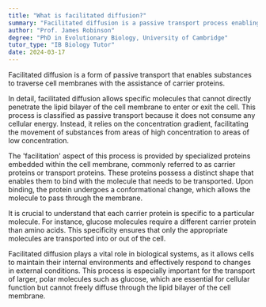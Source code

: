 ```yaml
---
title: "What is facilitated diffusion?"
summary: "Facilitated diffusion is a passive transport process enabling substances to cross cell membranes through the assistance of carrier proteins."
author: "Prof. James Robinson"
degree: "PhD in Evolutionary Biology, University of Cambridge"
tutor_type: "IB Biology Tutor"
date: 2024-03-17
---
```


Facilitated diffusion is a form of passive transport that enables substances to traverse cell membranes with the assistance of carrier proteins.

In detail, facilitated diffusion allows specific molecules that cannot directly penetrate the lipid bilayer of the cell membrane to enter or exit the cell. This process is classified as passive transport because it does not consume any cellular energy. Instead, it relies on the concentration gradient, facilitating the movement of substances from areas of high concentration to areas of low concentration.

The 'facilitation' aspect of this process is provided by specialized proteins embedded within the cell membrane, commonly referred to as carrier proteins or transport proteins. These proteins possess a distinct shape that enables them to bind with the molecule that needs to be transported. Upon binding, the protein undergoes a conformational change, which allows the molecule to pass through the membrane.

It is crucial to understand that each carrier protein is specific to a particular molecule. For instance, glucose molecules require a different carrier protein than amino acids. This specificity ensures that only the appropriate molecules are transported into or out of the cell.

Facilitated diffusion plays a vital role in biological systems, as it allows cells to maintain their internal environments and effectively respond to changes in external conditions. This process is especially important for the transport of larger, polar molecules such as glucose, which are essential for cellular function but cannot freely diffuse through the lipid bilayer of the cell membrane.
    